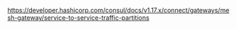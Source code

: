https://developer.hashicorp.com/consul/docs/v1.17.x/connect/gateways/mesh-gateway/service-to-service-traffic-partitions